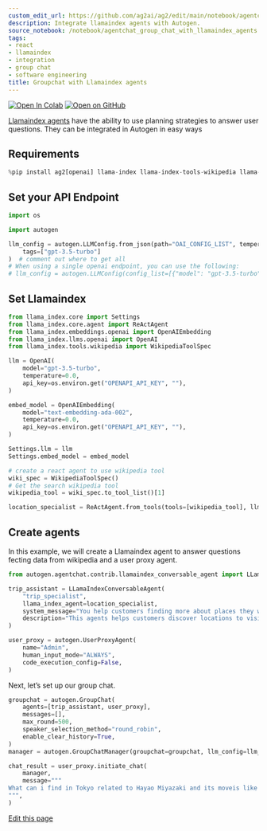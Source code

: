 ```yaml
---
custom_edit_url: https://github.com/ag2ai/ag2/edit/main/notebook/agentchat_group_chat_with_llamaindex_agents.ipynb
description: Integrate llamaindex agents with Autogen.
source_notebook: /notebook/agentchat_group_chat_with_llamaindex_agents.ipynb
tags:
- react
- llamaindex
- integration
- group chat
- software engineering
title: Groupchat with Llamaindex agents
---
```


<a href="https://colab.research.google.com/github/ag2ai/ag2/blob/main/notebook/agentchat_group_chat_with_llamaindex_agents.ipynb" class="colab-badge" target="_blank"><img noZoom src="https://colab.research.google.com/assets/colab-badge.svg" alt="Open In Colab" /></a>
<a href="https://github.com/ag2ai/ag2/blob/main/notebook/agentchat_group_chat_with_llamaindex_agents.ipynb" class="github-badge" target="_blank"><img noZoom src="https://img.shields.io/badge/Open%20on%20GitHub-grey?logo=github" alt="Open on GitHub" /></a>




[Llamaindex
agents](https://docs.llamaindex.ai/en/stable/optimizing/agentic_strategies/agentic_strategies/)
have the ability to use planning strategies to answer user questions.
They can be integrated in Autogen in easy ways

## Requirements


```python
%pip install ag2[openai] llama-index llama-index-tools-wikipedia llama-index-readers-wikipedia wikipedia
```

## Set your API Endpoint


```python
import os

import autogen

llm_config = autogen.LLMConfig.from_json(path="OAI_CONFIG_LIST", temperature=0).where(
    tags=["gpt-3.5-turbo"]
)  # comment out where to get all
# When using a single openai endpoint, you can use the following:
# llm_config = autogen.LLMConfig(config_list=[{"model": "gpt-3.5-turbo", "api_key": os.getenv("OPENAI_API_KEY")}])
```

## Set Llamaindex


```python
from llama_index.core import Settings
from llama_index.core.agent import ReActAgent
from llama_index.embeddings.openai import OpenAIEmbedding
from llama_index.llms.openai import OpenAI
from llama_index.tools.wikipedia import WikipediaToolSpec

llm = OpenAI(
    model="gpt-3.5-turbo",
    temperature=0.0,
    api_key=os.environ.get("OPENAPI_API_KEY", ""),
)

embed_model = OpenAIEmbedding(
    model="text-embedding-ada-002",
    temperature=0.0,
    api_key=os.environ.get("OPENAPI_API_KEY", ""),
)

Settings.llm = llm
Settings.embed_model = embed_model

# create a react agent to use wikipedia tool
wiki_spec = WikipediaToolSpec()
# Get the search wikipedia tool
wikipedia_tool = wiki_spec.to_tool_list()[1]

location_specialist = ReActAgent.from_tools(tools=[wikipedia_tool], llm=llm, max_iterations=10, verbose=True)
```

## Create agents

In this example, we will create a Llamaindex agent to answer questions
fecting data from wikipedia and a user proxy agent.


```python
from autogen.agentchat.contrib.llamaindex_conversable_agent import LLamaIndexConversableAgent

trip_assistant = LLamaIndexConversableAgent(
    "trip_specialist",
    llama_index_agent=location_specialist,
    system_message="You help customers finding more about places they would like to visit. You can use external resources to provide more details as you engage with the customer.",
    description="This agents helps customers discover locations to visit, things to do, and other details about a location. It can use external resources to provide more details. This agent helps in finding attractions, history and all that there si to know about a place",
)

user_proxy = autogen.UserProxyAgent(
    name="Admin",
    human_input_mode="ALWAYS",
    code_execution_config=False,
)
```

Next, let’s set up our group chat.


```python
groupchat = autogen.GroupChat(
    agents=[trip_assistant, user_proxy],
    messages=[],
    max_round=500,
    speaker_selection_method="round_robin",
    enable_clear_history=True,
)
manager = autogen.GroupChatManager(groupchat=groupchat, llm_config=llm_config)
```


```python
chat_result = user_proxy.initiate_chat(
    manager,
    message="""
What can i find in Tokyo related to Hayao Miyazaki and its moveis like Spirited Away?.
""",
)
```

<div className="edit-url-container">
    <a className="edit-url" href="https://github.com/ag2ai/ag2/edit/main/notebook/agentchat_group_chat_with_llamaindex_agents.ipynb" target='_blank'><Icon icon="pen" iconType="solid" size="13px"/> Edit this page</a>
</div>
